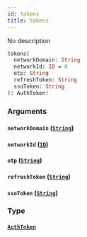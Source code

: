 ```yaml
---
id: tokens
title: tokens
---
```


No description

```graphql
tokens(
  networkDomain: String
  networkId: ID = 0
  otp: String
  refreshToken: String
  ssoToken: String
): AuthToken!

```

### Arguments

#### `networkDomain` ([`String`](/graphql/scalars/string))

#### `networkId` ([`ID`](/graphql/scalars/id))

#### `otp` ([`String`](/graphql/scalars/string))

#### `refreshToken` ([`String`](/graphql/scalars/string))

#### `ssoToken` ([`String`](/graphql/scalars/string))

### Type

#### [`AuthToken`](/graphql/objects/auth-token)
